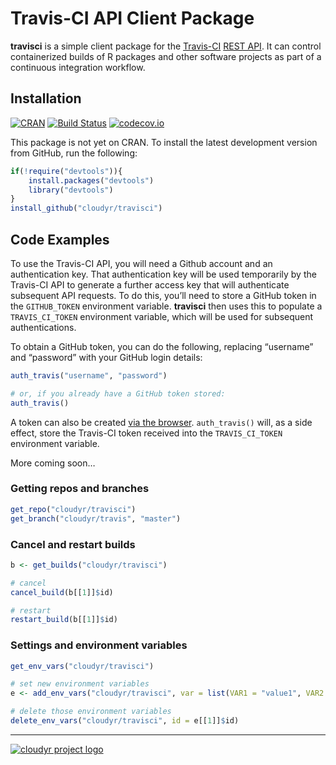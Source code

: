 # Travis-CI API Client Package #

**travisci** is a simple client package for the [Travis-CI](http://travis-ci.org/) [REST API](http://docs.travis-ci.com/api/#overview). It can control containerized builds of R packages and other software projects as part of a continuous integration workflow.

## Installation ##

[![CRAN](http://www.r-pkg.org/badges/version/travisci)](http://cran.r-project.org/package=travisci)
[![Build Status](https://travis-ci.org/cloudyr/travisci.png?branch=master)](https://travis-ci.org/cloudyr/travisci) [![codecov.io](http://codecov.io/github/cloudyr/travisci/coverage.svg?branch=master)](http://codecov.io/github/cloudyr/travisci?branch=master)

This package is not yet on CRAN. To install the latest development version from GitHub, run the following:

```R
if(!require("devtools")){
    install.packages("devtools")
    library("devtools")
}
install_github("cloudyr/travisci")
```

## Code Examples ##

To use the Travis-CI API, you will need a Github account and an authentication key. That authentication key will be used temporarily by the Travis-CI API to generate a further access key that will authenticate subsequent API requests. To do this, you'll need to store a GitHub token in the `GITHUB_TOKEN` environment variable. **travisci** then uses this to populate a `TRAVIS_CI_TOKEN` environment variable, which will be used for subsequent authentications.

To obtain a GitHub token, you can do the following, replacing "username" and "password" with your GitHub login details:

```R
auth_travis("username", "password")

# or, if you already have a GitHub token stored:
auth_travis()
```

A token can also be created [via the browser](https://github.com/settings/tokens). `auth_travis()` will, as a side effect, store the Travis-CI token received into the `TRAVIS_CI_TOKEN` environment variable.


More coming soon...


### Getting repos and branches ###

```r
get_repo("cloudyr/travisci")
get_branch("cloudyr/travis", "master")
```

### Cancel and restart builds ###

```r
b <- get_builds("cloudyr/travisci")

# cancel
cancel_build(b[[1]]$id)

# restart
restart_build(b[[1]]$id)
```

### Settings and environment variables ###

```r
get_env_vars("cloudyr/travisci")

# set new environment variables
e <- add_env_vars("cloudyr/travisci", var = list(VAR1 = "value1", VAR2 = "value2"))

# delete those environment variables
delete_env_vars("cloudyr/travisci", id = e[[1]]$id)
```



---
[![cloudyr project logo](http://i.imgur.com/JHS98Y7.png)](https://github.com/cloudyr)
